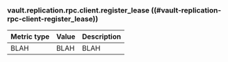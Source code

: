 ### vault.replication.rpc.client.register_lease ((#vault-replication-rpc-client-register_lease))

Metric type | Value | Description
----------- | ----- | -----------
BLAH     | BLAH    | BLAH